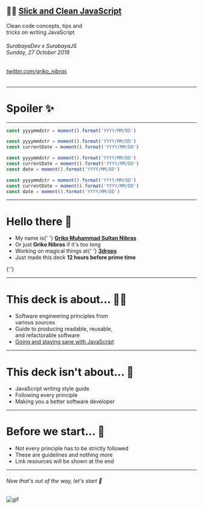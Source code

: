 
## 👨‍🌾 [Slick and Clean JavaScript](.)

Clean code concepts, tips and <br /> tricks on writing JavaScript

###### SurabayaDev x SurabayaJS <br /> Sunday, 27 October 2019

###### [twitter.com/griko_nibras](https://twitter.com/griko_nibras)

---

# Spoiler ✨

---

<CodeSurferLayout>

```js
const yyyymmdstr = moment().format('YYYY/MM/DD')
```

```js
const yyyymmdstr = moment().format('YYYY/MM/DD')
const currentDate = moment().format('YYYY/MM/DD')
```

```js
const yyyymmdstr = moment().format('YYYY/MM/DD')
const currentDate = moment().format('YYYY/MM/DD')
const date = moment().format('YYYY/MM/DD')
```

```js 1:3
const yyyymmdstr = moment().format('YYYY/MM/DD')
const currentDate = moment().format('YYYY/MM/DD')
const date = moment().format('YYYY/MM/DD')
```

</CodeSurferLayout>

---

# Hello there 👋

<ul>
  <Appear>
    <li>
      My name is{' '}
      <b>
        <a href='https://griko.id'>Griko Muhammad Sultan Nibras</a>
      </b>
    </li>
    <li>
      Or just <b>Griko Nibras</b> if it's too long
    </li>
    <li>
      Working on magical things at{' '}
      <a href='https://3dro.ps'>
        <b>3drops</b>
      </a>
    </li>
    <li>
      Just made this deck <b>12 hours before prime time</b>
    </li>
  </Appear>
</ul>

<Notes>{''}</Notes>

---

# This deck is about... 👨‍💻

- Software engineering principles from <br />
  various sources
- Guide to producing readable, reusable, <br />
  and refactorable software
- [Going and staying sane with JavaScript](https://docs.google.com/presentation/d/10jtuDrZOgNNyFUegIkbZJaNeFUwgPqJ_kQ2asZCy2R0/edit?usp=sharing)

---

# This deck isn't about... 🙅

- JavaScript writing style guide
- Following every principle
- Making you a better software developer

---

# Before we start... 🙇

- Not every principle has to be strictly followed
- These are guidelines and nothing more
- Link resources will be shown at the end

---

###### Now that's out of the way, let's start 👏

![gif](https://media.giphy.com/media/9DGFdfnT6SJSE/giphy.gif)
